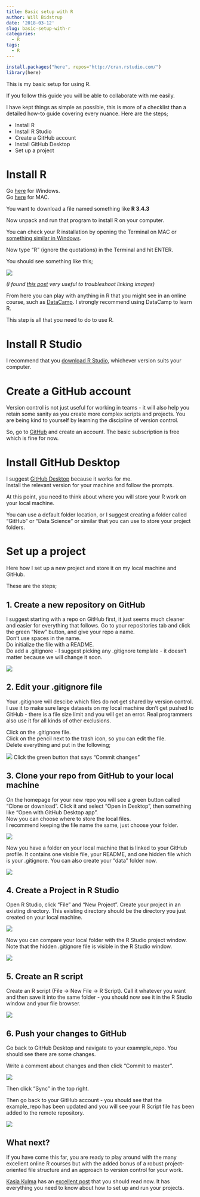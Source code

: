 ```yaml
---
title: Basic setup with R
author: Will Bidstrup
date: '2018-03-12'
slug: basic-setup-with-r
categories:
  - R
tags:
  - R
---
```



```r
install.packages("here", repos="http://cran.rstudio.com/")
library(here)
```


This is my basic setup for using R.    

If you follow this guide you will be able to collaborate with me easily.  

I have kept things as simple as possible, this is more of a checklist than a detailed how-to guide covering every nuance. Here are the steps;  

* Install R
* Install R Studio
* Create a GitHub account
* Install GitHub Desktop
* Set up a project

# Install R  

Go [here](https://cran.r-project.org/bin/windows/base/) for Windows.  
Go [here](https://cran.r-project.org/bin/macosx/) for MAC.  

You want to download a file named something like **R 3.4.3**  

Now unpack and run that program to install R on your computer.  

You can check your R installation by opening the Terminal on MAC or [something similar in Windows](https://www.quora.com/How-do-I-open-terminal-in-windows). 

Now type "R" (ignore the quotations) in the Terminal and hit ENTER. 

You should see something like this;  

![](/images/r_terminal.png)

*(I found [this post](https://github.com/rstudio/blogdown/issues/45) very useful to troubleshoot linking images)*

From here you can play with anything in R that you might see in an online course, such as [DataCamp](https://www.datacamp.com/). I strongly recommend using DataCamp to learn R.  

This step is all that you need to do to use R.     


# Install R Studio

I recommend that you [download R Studio](https://www.rstudio.com/products/rstudio/download/), whichever version suits your computer.  


# Create a GitHub account
  
Version control is not just useful for working in teams - it will also help you retain some sanity as you create more complex scripts and projects. You are being kind to yourself by learning the discipline of version control.   

So, go to [GitHub](https://github.com/) and create an account. The basic subscription is free which is fine for now.  


# Install GitHub Desktop

I suggest [GitHub Desktop](https://desktop.github.com/) because it works for me.  
Install the relevant version for your machine and follow the prompts.  

At this point, you need to think about where you will store your R work on your local machine.  

You can use a default folder location, or I suggest creating a folder called "GitHub" or "Data Science" or similar that you can use to store your project folders.   


# Set up a project

Here how I set up a new project and store it on my local machine and GitHub.    

These are the steps;  

## 1. Create a new repository on GitHub

I suggest starting with a repo on GitHub first, it just seems much cleaner and easier for everything that follows. Go to your repositories tab and click the green "New" button, and give your repo a name.  
Don't use spaces in the name.  
Do initialize the file with a README.  
Do add a .gitignore - I suggest picking any .gitignore template - it doesn't matter because we will change it soon.

![](/images/new_repo.png)


## 2. Edit your .gitignore file

Your .gitignore will descibe which files do not get shared by version control.  I use it to make sure large datasets on my local machine don't get pushed to GitHub - there is a file size limit and you will get an error. Real programmers also use it for all kinds of other exclusions.  

Click on the .gitignore file.  
Click on the pencil next to the trash icon, so you can edit the file.  
Delete everything and put in the following;

![](/images/git_ignore.png)
Click the green button that says "Commit changes"

## 3. Clone your repo from GitHub to your local machine  

On the homepage for your new repo you will see a green button called "Clone or download". 
Click it and select "Open in Desktop", then something like "Open with GitHub Desktop app".  
Now you can choose where to store the local files.  
I recommend keeping the file name the same, just choose your folder.  

![](/images/clone_repo.png)


Now you have a folder on your local machine that is linked to your GitHub profile. It contains one visible file, your README, and one  hidden file which is your .gitignore.  You can also create your "data" folder now.  

![](/images/local_repo.png)



## 4. Create a Project in R Studio

Open R Studio, click "File" and "New Project". 
Create your project in an existing directory. This existing directory should be the directory you just created on your local machine.  

![](/images/create_project.png)

Now you can compare your local folder with the R Studio project window. Note that the hidden .gitignore file is visible in the R Studio window.  

![](/images/r_project_local.png)

## 5. Create an R script

Create an R script (File -> New File -> R Script). Call it whatever you want and then save it into the same folder - you should now see it in the R Studio window and your file browser.  

![](/images/new_r_script.png)


## 6. Push your changes to GitHub

Go back to GitHub Desktop and navigate to your examnple_repo.  You should see there are some changes.  

Write a comment about changes and then click "Commit to master".  

![](/images/github_desktop.png)

Then click "Sync" in the top right.  

Then go back to your GitHub account - you should see that the example_repo has been updated and you will see your R Script file has been added to the remote repository.  

![](/images/updated_repo.png)


## What next?

If you have come this far, you are ready to play around with the many excellent online R courses but with the added bonus of a robust project-oriented file structure and an approach to version control for your work.    

[Kasia Kulma](https://kkulma.github.io/) has an [excellent post](https://kkulma.github.io/2018-03-18-Prime-Hints-for-Running-a-data-project-in-R/) that you should read now. It has everything you need to know about how to set up and run your projects. 



